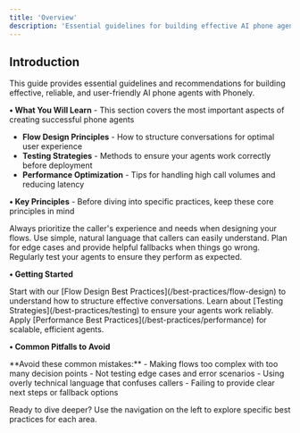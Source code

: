 ```yaml
---
title: 'Overview'
description: 'Essential guidelines for building effective AI phone agents with Phonely'
---
```


## Introduction

This guide provides essential guidelines and recommendations for building effective, reliable, and user-friendly AI phone agents with Phonely.

**• What You Will Learn** - This section covers the most important aspects of creating successful phone agents

- **Flow Design Principles** - How to structure conversations for optimal user experience
- **Testing Strategies** - Methods to ensure your agents work correctly before deployment
- **Performance Optimization** - Tips for handling high call volumes and reducing latency

**• Key Principles** - Before diving into specific practices, keep these core principles in mind

<CardGroup columns="2">
  <Card title="User-Centric Design" icon="user">
    Always prioritize the caller's experience and needs when designing your flows.
  </Card>
  
  <Card title="Clear Communication" icon="comments">
    Use simple, natural language that callers can easily understand.
  </Card>
  
  <Card title="Graceful Error Handling" icon="shield-check">
    Plan for edge cases and provide helpful fallbacks when things go wrong.
  </Card>
  
  <Card title="Continuous Testing" icon="vial">
    Regularly test your agents to ensure they perform as expected.
  </Card>
</CardGroup>

**• Getting Started**

<Steps>
  <Step title="Review Flow Design">
    Start with our [Flow Design Best Practices](/best-practices/flow-design) to understand how to structure effective conversations.
  </Step>
  <Step title="Implement Testing">
    Learn about [Testing Strategies](/best-practices/testing) to ensure your agents work reliably.
  </Step>
  <Step title="Optimize Performance">
    Apply [Performance Best Practices](/best-practices/performance) for scalable, efficient agents.
  </Step>
</Steps>

**• Common Pitfalls to Avoid**

<Warning>
  **Avoid these common mistakes:**
  - Making flows too complex with too many decision points
  - Not testing edge cases and error scenarios
  - Using overly technical language that confuses callers
  - Failing to provide clear next steps or fallback options
</Warning>

Ready to dive deeper? Use the navigation on the left to explore specific best practices for each area.
